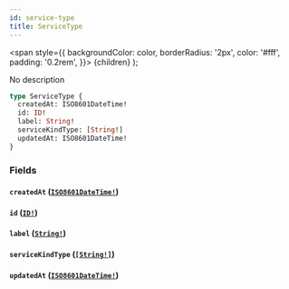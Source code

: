 ```yaml
---
id: service-type
title: ServiceType
---
```


<span
style={{
      backgroundColor: color,
      borderRadius: '2px',
      color: '#fff',
      padding: '0.2rem',
    }}>
{children}
</span>
);

No description

```graphql
type ServiceType {
  createdAt: ISO8601DateTime!
  id: ID!
  label: String!
  serviceKindType: [String!]
  updatedAt: ISO8601DateTime!
}
```

### Fields

#### `createdAt` ([`ISO8601DateTime!`](/api/graphql/documentation/scalars/iso-8601-date-time))

#### `id` ([`ID!`](/api/graphql/documentation/scalars/id))

#### `label` ([`String!`](/api/graphql/documentation/scalars/string))

#### `serviceKindType` ([`[String!]`](/api/graphql/documentation/scalars/string))

#### `updatedAt` ([`ISO8601DateTime!`](/api/graphql/documentation/scalars/iso-8601-date-time))
